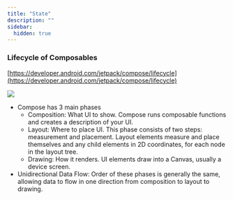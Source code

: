 ```yaml
---
title: "State"
description: ""
sidebar:
  hidden: true
---
```


### Lifecycle of Composables

[https://developer.android.com/jetpack/compose/lifecycle](https://developer.android.com/jetpack/compose/lifecycle)

![](./img/AppDev2_Day_06_after2.png)

* Compose has 3 main phases
  * Composition: What UI to show. Compose runs composable functions and creates a description of your UI.
  * Layout: Where to place UI. This phase consists of two steps: measurement and placement. Layout elements measure and place themselves and any child elements in 2D coordinates, for each node in the layout tree.
  * Drawing: How it renders. UI elements draw into a Canvas, usually a device screen.
* Unidirectional Data Flow: Order of these phases is generally the same, allowing data to flow in one direction from composition to layout to drawing.

